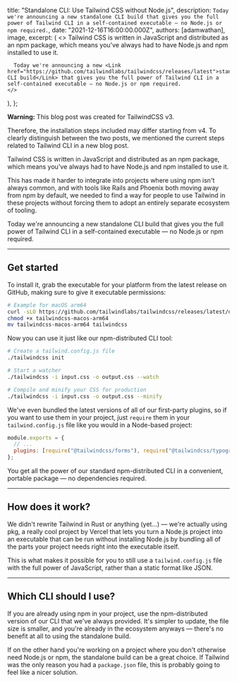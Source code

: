 

  title: "Standalone CLI: Use Tailwind CSS without Node.js",
  description: `Today we're announcing a new standalone CLI build that gives you the full power of Tailwind CLI in a self-contained executable — no Node.js or npm required.`,
  date: "2021-12-16T16:00:00.000Z",
  authors: [adamwathan],
  image,
  excerpt: (
    <>
      Tailwind CSS is written in JavaScript and distributed as an npm package, which means you've always had to have Node.js and npm installed to use it.

      Today we're announcing a new <Link href="https://github.com/tailwindlabs/tailwindcss/releases/latest">standalone CLI build</Link> that gives you the full power of Tailwind CLI in a self-contained executable — no Node.js or npm required.
    </>

),
};

<div class="bg-yellow-100 border-l-4 border-yellow-500 p-4">
  <strong>Warning:</strong> This blog post was created for TailwindCSS v3.
  
  Therefore, the installation steps included may differ starting from v4. To clearly distinguish between the two posts, we <Link href="/blog/2025-04-18-tailwind-cli">mentioned the current steps related to Tailwind CLI</Link> in a new blog post.
</div>

Tailwind CSS is written in JavaScript and distributed as an npm package, which means you've always had to have Node.js and npm installed to use it.

This has made it harder to integrate into projects where using npm isn't always common, and with tools like <Link href="https://world.hey.com/dhh/rails-7-will-have-three-great-answers-to-javascript-in-2021-8d68191b">Rails</Link> and <Link href="https://github.com/phoenixframework/phoenix/pull/4377">Phoenix</Link> both moving away from npm by default, we needed to find a way for people to use Tailwind in these projects without forcing them to adopt an entirely separate ecosystem of tooling.

Today we're announcing a new <Link href="https://github.com/tailwindlabs/tailwindcss/releases/latest">standalone CLI build</Link> that gives you the full power of Tailwind CLI in a self-contained executable — no Node.js or npm required.

---

## Get started

To install it, grab the executable for your platform from the <Link href="https://github.com/tailwindlabs/tailwindcss/releases/latest">latest release</Link> on GitHub, making sure to give it executable permissions:

```sh
# Example for macOS arm64
curl -sLO https://github.com/tailwindlabs/tailwindcss/releases/latest/download/tailwindcss-macos-arm64
chmod +x tailwindcss-macos-arm64
mv tailwindcss-macos-arm64 tailwindcss
```

Now you can use it just like our npm-distributed CLI tool:

```sh
# Create a tailwind.config.js file
./tailwindcss init

# Start a watcher
./tailwindcss -i input.css -o output.css --watch

# Compile and minify your CSS for production
./tailwindcss -i input.css -o output.css --minify
```

We've even bundled the latest versions of all of our first-party plugins, so if you want to use them in your project, just `require` them in your `tailwind.config.js` file like you would in a Node-based project:

```js
module.exports = {
  // ...
  plugins: [require("@tailwindcss/forms"), require("@tailwindcss/typography")],
};
```

You get all the power of our standard npm-distributed CLI in a convenient, portable package — no dependencies required.

---

## How does it work?

We didn't rewrite Tailwind in Rust or anything (<Link href="https://twitter.com/malfaitrobin/status/1446905317825069063">yet...</Link>) — we're actually using <Link href="https://github.com/vercel/pkg">pkg</Link>, a really cool project by <Link href="https://vercel.com">Vercel</Link> that lets you turn a Node.js project into an executable that can be run without installing Node.js by bundling all of the parts your project needs right into the executable itself.

This is what makes it possible for you to still use a `tailwind.config.js` file with the full power of JavaScript, rather than a static format like JSON.

---

## Which CLI should I use?

If you are already using npm in your project, use the npm-distributed version of our CLI that we've always provided. It's simpler to update, the file size is smaller, and you're already in the ecosystem anyways — there's no benefit at all to using the standalone build.

If on the other hand you're working on a project where you don't otherwise need Node.js or npm, the standalone build can be a great choice. If Tailwind was the only reason you had a `package.json` file, this is probably going to feel like a nicer solution.
